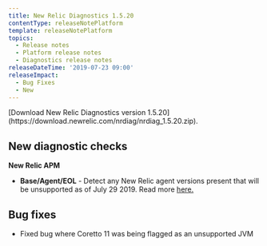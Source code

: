 ```yaml
---
title: New Relic Diagnostics 1.5.20
contentType: releaseNotePlatform
template: releaseNotePlatform
topics:
  - Release notes
  - Platform release notes
  - Diagnostics release notes
releaseDateTime: '2019-07-23 09:00'
releaseImpact:
  - Bug Fixes
  - New
---
```


<Callout variant="tip">
  [Download New Relic Diagnostics version 1.5.20](https://download.newrelic.com/nrdiag/nrdiag_1.5.20.zip).
</Callout>

## New diagnostic checks

**New Relic APM**

* **Base/Agent/EOL** - Detect any New Relic agent versions present that will be unsupported as of July 29 2019. Read more [here.](https://discuss.newrelic.com/t/important-upcoming-changes-to-supported-agent-versions/72280)

## Bug fixes

* Fixed bug where Coretto 11 was being flagged as an unsupported JVM
